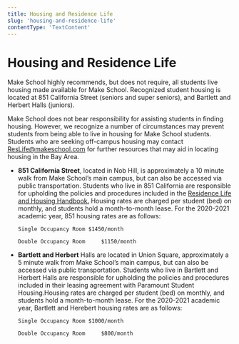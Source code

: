 ```yaml
---
title: Housing and Residence Life
slug: 'housing-and-residence-life'
contentType: 'TextContent'
---
```


# Housing and Residence Life

Make School highly recommends, but does not require, all students live housing made available for
Make School. Recognized student housing is located at 851 California Street (seniors and super
seniors), and Bartlett and Herbert Halls (juniors).

Make School does not bear responsibility for assisting students in finding housing. However, we
recognize a number of circumstances may prevent students from being able to live in housing for Make
School students. Students who are seeking off-campus housing may contact
[ResLife@makeschool.com](mailto:ResLife@makeschool.com) for further resources that may aid in
locating housing in the Bay Area.

- **851 California Street**, located in Nob Hill, is approximately a 10 minute walk from Make
  School’s main campus, but can also be accessed via public transportation. Students who live in 851
  California are responsible for upholding the policies and procedures included in the
  [Residence Life ](make.sc/res-life-handbook)[and Housing Handbook.](make.sc/res-life-handbook)
  Housing rates are charged per student (bed) on monthly, and students hold a month-to-month lease.
  For the 2020-2021 academic year, 851 housing rates are as follows:

      Single Occupancy Room	$1450/month

      Double Occupancy Room 	$1150/month

- **Bartlett and Herbert** Halls are located in Union Square, approximately a 5 minute walk from
  Make School’s main campus, but can also be accessed via public transportation. Students who live
  in Bartlett and Herbert Halls are responsible for upholding the policies and procedures included
  in their leasing agreement with Paramount Student Housing.Housing rates are charged per student
  (bed) on monthly, and students hold a month-to-month lease. For the 2020-2021 academic year,
  Bartlett and Herebert housing rates are as follows:

      Single Occupancy Room	$1000/month

      Double Occupancy Room 	$800/month
